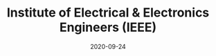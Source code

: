 ---
title: Institute of Electrical & Electronics Engineers (IEEE)
category: Partners
status: publish
date: 2020-09-24
slug: IoTeX is Vice Chair of the IEEE Blockchain & IoT Standards Working Group 
website: https://www.prweb.com/releases/ieee_blockchain_iot_standards_working_group_appoints_iotex_head_of_cryptography_as_vice_chair/prweb17921245.htm
twitter:
logo: /img/Institute of Electrical & Electronics Engineers (IEEE).png
featured_img: https://wp.gcap1.iotex.io/wp-content/uploads/2020/10/ieee.jpg
telegram:
---